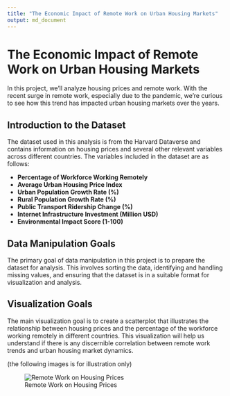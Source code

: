 ```yaml
---
title: "The Economic Impact of Remote Work on Urban Housing Markets"
output: md_document
---
```


# The Economic Impact of Remote Work on Urban Housing Markets

In this project, we'll analyze housing prices and remote work. With the recent surge in remote work, especially due to the pandemic, we're curious to see how this trend has impacted urban housing markets over the years.

## Introduction to the Dataset

The dataset used in this analysis is from the Harvard Dataverse and contains information on housing prices and several other relevant variables across different countries. The variables included in the dataset are as follows:

-   **Percentage of Workforce Working Remotely**
-   **Average Urban Housing Price Index**
-   **Urban Population Growth Rate (%)**
-   **Rural Population Growth Rate (%)**
-   **Public Transport Ridership Change (%)**
-   **Internet Infrastructure Investment (Million USD)**
-   **Environmental Impact Score (1-100)**


## Data Manipulation Goals

The primary goal of data manipulation in this project is to prepare the dataset for analysis. This involves sorting the data, identifying and handling missing values, and ensuring that the dataset is in a suitable format for visualization and analysis.

## Visualization Goals

The main visualization goal is to create a scatterplot that illustrates the relationship between housing prices and the percentage of the workforce working remotely in different countries. This visualization will help us understand if there is any discernible correlation between remote work trends and urban housing market dynamics.

(the following images is for illustration only)

![Remote Work on Housing Prices](Scatterplot.jpg)
